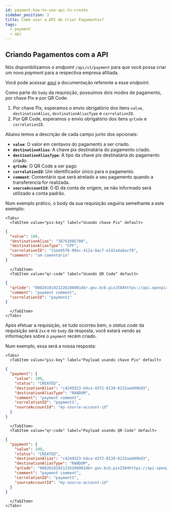 ```yaml
---
id: payment-how-to-use-api-to-create
sidebar_position: 3
title: Como usar a API de Criar Pagamentos?
tags:
  - payment
  - api
---
```



## Criando Pagamentos com a API

Nós disponibilizamos o _endpoint_ `/api/v1/payment` para que você possa criar
um novo _payment_ para a respectiva empresa afiliada.

Você pode acessar [aqui](<[https://developers.woovi.com/api#tag/payment-(request-access)/paths/~1api~1v1~1payment/post](https://developers.woovi.com/api#tag/payment-(request-access)/paths/~1api~1v1~1payment/post)>)
a documentação referente a esse _endpoint_.

Como parte do `body` da requisição, possuímos dois modos de pagamento, por chave Pix e por QR Code:

1. Por chave Pix, esperamos o envio obrigatório dos itens `value`, `destinationAlias`, `destinationAliasType` e `correlationID`.
2. Por QR Code, esperamos o envio obrigatório dos itens `qrCode` e `correlationID`.

Abaixo temos a descrição de cada campo junto dos opcionais:

- **`value`**: O valor em centavos do pagamento a ser criado.
- **`destinationAlias`**: A chave pix destinatária do pagamento criado.
- **`destinationAliasType`**: A tipo da chave pix destinatária do pagamento criado.
- **`qrCode`**: O QR Code a ser pago
- **`correlationID`**: Um identificador único para o pagamento.
- **`comment`**: Comentário que será atrelado a seu pagamento quando a transferencia for realizada.
- **`sourceAccountId`**: O ID da conta de origem, se não informado será utilizado a conta padrão.

Num exemplo prático, o body da sua requisição seguiria semelhante a este exemplo:

```mdx-code-block
<Tabs>
  <TabItem value="pix-key" label="Usando chave Pix" default>
```

```json
{
  "value": 100,
  "destinationAlias": "38763885700",
  "destinationAliasType": "CPF",
  "correlationID": "31ee9576-99ec-412a-9ac7-e142a4a6acf0",
  "comment": "um comentário"
}
```

```mdx-code-block
  </TabItem>
  <TabItem value="qr-code" label="Usando QR Code" default>
```

```json
{
  "qrCode": "000201010212261060014br.gov.bcb.pix2584https://api.openpix.com.br/openpix/testing?transactionID=867ba5173c734202ac659721306b38c952040000530398654040.015802BR5909LOCALHOST6009Sao Paulo62360532867ba5173c734202ac659721306b38c963044BCA",
  "comment": "payment comment",
  "correlationID": "payment1"
}
```

```mdx-code-block
  </TabItem>
</Tabs>
```

Após efetuar a requisição, se tudo ocorreu bem, o _status code_ da requisição será `2xx` e no `body` da resposta,
você estará vendo as informações sobre o `payment` recém criado.

Num exemplo, essa será a nossa resposta:

```mdx-code-block
<Tabs>
  <TabItem value="pix-key" label="Payload usando chave Pix" default>
```

```json
{
  "payment": {
    "value": 100,
    "status": "CREATED",
    "destinationAlias": "c4249323-b4ca-43f2-8139-8232aab09b93",
    "destinationAliasType": "RANDOM",
    "comment": "payment comment",
    "correlationID": "payment1",
    "sourceAccountId": "my-source-account-id"
  }
}
```

```mdx-code-block
  </TabItem>
  <TabItem value="qr-code" label="Payload usando QR Code" default>
```

```json
{
  "payment": {
    "value": 100,
    "status": "CREATED",
    "destinationAlias": "c4249323-b4ca-43f2-8139-8232aab09b93",
    "destinationAliasType": "RANDOM",
    "qrCode": "000201010212261060014br.gov.bcb.pix2584https://api.openpix.com.br/openpix/testing?transactionID=867ba5173c734202ac659721306b38c952040000530398654040.015802BR5909LOCALHOST6009Sao Paulo62360532867ba5173c734202ac659721306b38c963044BCA",
    "comment": "payment comment",
    "correlationID": "payment1",
    "sourceAccountId": "my-source-account-id"
  }
}
```

```mdx-code-block
  </TabItem>
</Tabs>
```

